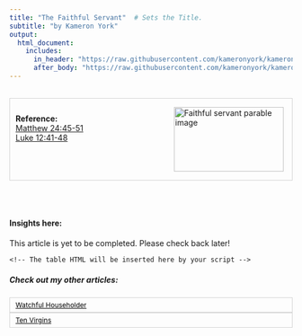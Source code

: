 ```yaml
---
title: "The Faithful Servant"  # Sets the Title.
subtitle: "by Kameron York"
output:
  html_document:
    includes:
      in_header: "https://raw.githubusercontent.com/kameronyork/kameronyork.github.io/main/parables/headers/faithful-servant-header.html"
      after_body: "https://raw.githubusercontent.com/kameronyork/kameronyork.github.io/main/parables/footer.html"
---
```

<script>
window.matthewVerses = ["Matthew 24:45", "Matthew 24:46", "Matthew 24:47", "Matthew 24:48", "Matthew 24:49", "Matthew 24:50", "Matthew 24:51"];
window.markVerses = [];
window.lukeVerses = ["Luke 12:41", "Luke 12:42", "Luke 12:43", "Luke 12:44", "Luke 12:45", "Luke 12:46", "Luke 12:47", "Luke 12:48"];
window.johnVerses = [];
</script>
<script src="https://kameronyork.com/parables/gospel-buddy-table.js"></script>

<br>
<div style="border: 1px solid lightgray; padding: 10px; overflow: hidden;">
<img src="https://raw.githubusercontent.com/kameronyork/kameronyork.github.io/main/docs/assets/faithful-servant.jpg" alt="Faithful servant parable image" style="float: right; width: 195px; height: 115px; padding: 5px;"><br>
<h4 style="text-align: left; margin: 0;">Reference:</h4>
<p style="text-align: left; margin: 0;">
<a href="https://www.churchofjesuschrist.org/study/scriptures/nt/matt/24?lang=eng&id=45-51#p45" target="_blank">Matthew 24:45-51</a><br>
<a href="https://www.churchofjesuschrist.org/study/scriptures/nt/luke/12?lang=eng&id=41-48#p41" target="_blank">Luke 12:41-48</a>
</p>
</div>

<br>
<br>


#### Insights here:

This article is yet to be completed. Please check back later!

<div id="scripture-table-container">
    <!-- The table HTML will be inserted here by your script -->
</div>



##### Check out my other articles:

<link rel="stylesheet" href="https://kameronyork.github.io/scripting/themify-icons/themify-icons.css">
<div class="container">
<div class="row">
<div class="col-12 text-md-left">
<nav class="pagination mt-3">
<a class="nav nav-prev" href="https://kameronyork.com/parables/watchful-householder.html" style="background-color: transparent; color: black; padding: 5px 10px; border: 1px solid lightgray; cursor: pointer; white-space: nowrap; font-size: 12px; display: flex; align-items: center;" 
onmouseover="this.style.backgroundColor='lightgray';" 
onmouseout="this.style.backgroundColor='transparent';" 
onmousedown="this.style.backgroundColor='gray';" 
onmouseup="this.style.backgroundColor='lightgray';">
<i class="ti-arrow-left mr-2"></i>
<span style="display: none;" class="d-md-inline-block">Watchful Householder</span>
<span style="display: inline-block;" class="d-md-none">Watchful Householder</span>
</a>
<a class="nav nav-next ml-3" href="https://kameronyork.com/parables/ten-virgins.html" style="background-color: transparent; color: black; padding: 5px 10px; border: 1px solid lightgray; cursor: pointer; white-space: nowrap; font-size: 12px; display: flex; align-items: center;" 
onmouseover="this.style.backgroundColor='lightgray';" 
onmouseout="this.style.backgroundColor='transparent';" 
onmousedown="this.style.backgroundColor='gray';" 
onmouseup="this.style.backgroundColor='lightgray';">
<span style="display: none;" class="d-md-inline-block">Ten Virgins</span>
<span style="display: inline-block;" class="d-md-none">Ten Virgins</span>
<i class="ti-arrow-right ml-2"></i>
</a>
</nav>
</div>
</div>
</div>